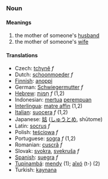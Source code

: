 ===Noun===
====Meanings====
#the mother of someone's [[husband]]
#the mother of someone's [[wife]]
====Translations====
*Czech: [[tchyně]] ''f''
*Dutch: [[schoonmoeder]] ''f''
*[[Finnish]]: [[anoppi]]
*German: [[Schwiegermutter]] ''f''
*[[Hebrew]]: [[חָמוֹת]] ''f'' (1,2)
*Indonesian: [[mertua]] [[perempuan]]
*[[Interlingua]]: [[matre affin]] (1,2)
*[[Italian]]: [[suocera]] ''f'' (1,2)
*Japanese: [[姑]] ([[しゅうとめ]], shūtome)
*Latin: [[socrus]] ''f''
*Polish: [[teściowa]] ''f''
*Portuguese: [[sogra]] ''f'' (1,2)
*Romanian: [[cuscră]] ''f''
*Slovak: [[svokra]], [[svekruša]] ''f''
*[[Spanish]]: [[suegra]] ''f''
*[[Tupinambá]]: [[mendy]] (1); [[aîxó]] (t-) (2)
*Turkish: [[kaynana]]